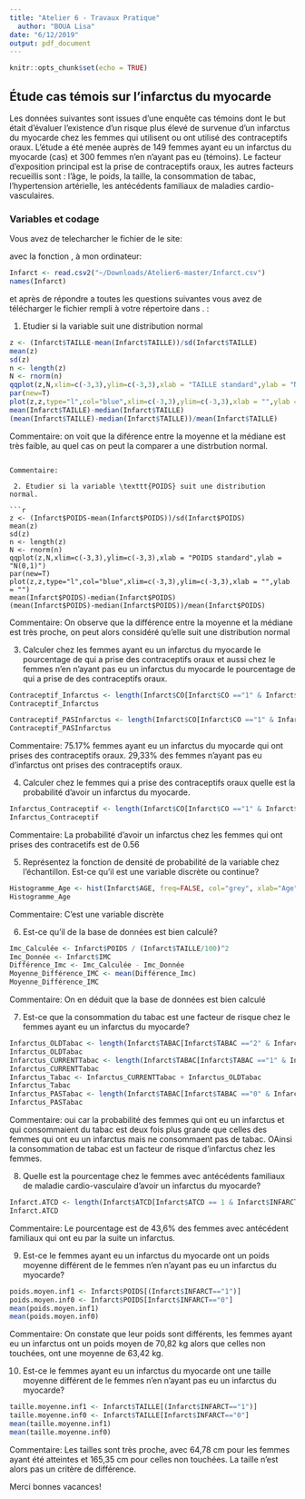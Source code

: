 ```yaml
---
title: "Atelier 6 - Travaux Pratique"
  author: "BOUA Lisa"
date: "6/12/2019"
output: pdf_document
---
```


```r
knitr::opts_chunk$set(echo = TRUE)
```

## Étude cas témois sur l'infarctus du myocarde

Les données suivantes sont issues d'une enquête cas témoins dont le but  était d'évaluer l'existence d'un risque plus élevé de survenue d'un infarctus du myocarde chez les femmes qui utilisent ou ont utilisé des contraceptifs oraux. L'étude a  été menée auprès de 149 femmes ayant eu un infarctus du myocarde (cas) et 300 femmes n'en n'ayant pas eu (témoins). Le facteur d’exposition principal est la prise de contraceptifs oraux, les autres facteurs recueillis sont : l'âge, le poids, la taille, la consommation de tabac, l'hypertension artérielle, les antécédents familiaux de maladies cardio-vasculaires.

### Variables et codage

\begin{tabular}{|l|p{5cm}|c|}
\hline
Description & Unite ou Codage & Variable \\
\hline
Infarctus du myocarde & 0 = Témoins; 1 = Cas & \texttt{INFARCT} \\
\hline
Prise de contraceptifs oraux & 0 = Jamais; 1 = Oui & \texttt{CO} \\
\hline
Consommation de tabac & 0 = Non;
1 = Fumeuse actuelle; 2 = Ancienne fumeuse & \texttt{TABAC} \\
\hline
Âge & Années & \texttt{AGE} \\
\hline
Poids & kg & \texttt{POIDS} \\
\hline
Taille & cm  & \texttt{TAILLE} \\
\hline 
Antécédents familiaux de maladie cardio-vasculaire & 0 = Non ; 1 = Oui & \texttt{ATCD} \\
\hline
Hypertension artérielle  &  0 = Non ; 1 = Oui & \texttt{HTA} \\
\hline
\end{tabular}

Vous avez de telecharcher le fichier \texttt{Infarct.csv} de le site:

\url{https://github.com/afalco/Atelier6/}

avec la fonction \texttt{read.csv2()}, à mon ordinateur:

```r
Infarct <- read.csv2("~/Downloads/Atelier6-master/Infarct.csv")
names(Infarct)
```

et après de répondre a toutes les questions suivantes vous avez de télécharger le fichier \texttt{Atelier6.Rmd} rempli à votre répertoire dans \url{https://github.com/}. \textbf{La data limite pour le rentrer est le lundi 23 décembre 2019}:


 1. Etudier si la variable \texttt{TAILLE} suit une distribution normal
 
```r
z <- (Infarct$TAILLE-mean(Infarct$TAILLE))/sd(Infarct$TAILLE)
mean(z)
sd(z)
n <- length(z)
N <- rnorm(n)
qqplot(z,N,xlim=c(-3,3),ylim=c(-3,3),xlab = "TAILLE standard",ylab = "N(0,1)")
par(new=T)
plot(z,z,type="l",col="blue",xlim=c(-3,3),ylim=c(-3,3),xlab = "",ylab = "")
mean(Infarct$TAILLE)-median(Infarct$TAILLE)
(mean(Infarct$TAILLE)-median(Infarct$TAILLE))/mean(Infarct$TAILLE)
```
Commentaire: on voit que la diférence entre la moyenne et la médiane est très faible, au quel cas on peut la comparer a une distrbution normal.
```

Commentaire:

 2. Etudier si la variable \texttt{POIDS} suit une distribution normal.
 
```r
z <- (Infarct$POIDS-mean(Infarct$POIDS))/sd(Infarct$POIDS)
mean(z)
sd(z)
n <- length(z)
N <- rnorm(n)
qqplot(z,N,xlim=c(-3,3),ylim=c(-3,3),xlab = "POIDS standard",ylab = "N(0,1)")
par(new=T)
plot(z,z,type="l",col="blue",xlim=c(-3,3),ylim=c(-3,3),xlab = "",ylab = "")
mean(Infarct$POIDS)-median(Infarct$POIDS)
(mean(Infarct$POIDS)-median(Infarct$POIDS))/mean(Infarct$POIDS)
```

Commentaire:
On observe que la différence entre la moyenne et la médiane est très proche, on peut alors considéré qu'elle suit une distribution normal

 3. Calculer chez les femmes ayant eu un infarctus du myocarde le pourcentage de qui a prise des contraceptifs oraux et aussi chez le femmes n'en n'ayant pas eu un infarctus du myocarde le pourcentage de qui a prise de des contraceptifs oraux. 
 
```r
Contraceptif_Infarctus <- length(Infarct$CO[Infarct$CO =="1" & Infarct$INFARCT == "1"])/length(Infarct$INFARCT[Infarct$INFARCT=="1"]) * 100
Contraceptif_Infarctus
```

```r
Contraceptif_PASInfarctus <- length(Infarct$CO[Infarct$CO =="1" & Infarct$INFARCT == "0"])/length(Infarct$INFARCT[Infarct$INFARCT=="0"]) * 100
Contraceptif_PASInfarctus
```
 
Commentaire:
 75.17% femmes ayant eu un infarctus du myocarde qui ont prises des contraceptifs oraux. 
 29,33% des femmes n'ayant pas eu d'infarctus ont prises des contraceptifs oraux.

 4. Calculer chez le femmes qui a prise des contraceptifs oraux quelle est la probabilité d'avoir un infarctus du myocarde.

```r
Infarctus_Contraceptif <- length(Infarct$CO[Infarct$CO =="1" & Infarct$INFARCT == "1"])/length(Infarct$CO[Infarct$CO=="1"]) 
Infarctus_Contraceptif
```
 
 Commentaire:
 La probabilité d'avoir un infarctus chez les femmes qui ont prises des contracetifs est de 0.56

 5. Représentez la fonction de densité de probabilité de la variable \texttt{AGE} chez l'échantillon. Est-ce qu'il est une variable discrète ou continue?
 
```r
Histogramme_Age <- hist(Infarct$AGE, freq=FALSE, col="grey", xlab="Age", main="Fonction de densité de probabilité de l'age des femmes")
Histogramme_Age
```
 
 Commentaire:
 C'est une variable discrète


  6. Est-ce qu'il \texttt{IMC} de la base de données \texttt{Infarct} est bien calculé?
 
    
```r
Imc_Calculée <- Infarct$POIDS / (Infarct$TAILLE/100)^2
Imc_Donnée <- Infarct$IMC
Différence_Imc <- Imc_Calculée - Imc_Donnée
Moyenne_Différence_IMC <- mean(Différence_Imc)
Moyenne_Différence_IMC
```
 
Commentaire:
On en déduit que la base de données est bien calculé
 
 7. Est-ce que la consommation du tabac est une facteur de risque chez le femmes ayant eu un infarctus du myocarde?
 

```r
Infarctus_OLDTabac <- length(Infarct$TABAC[Infarct$TABAC =="2" & Infarct$INFARCT == "1"])/length(Infarct$INFARCT[Infarct$INFARCT=="1"]) 
Infarctus_OLDTabac
Infarctus_CURRENTTabac <- length(Infarct$TABAC[Infarct$TABAC =="1" & Infarct$INFARCT == "1"])/length(Infarct$INFARCT[Infarct$INFARCT=="1"]) 
Infarctus_CURRENTTabac
Infarctus_Tabac <- Infarctus_CURRENTTabac + Infarctus_OLDTabac
Infarctus_Tabac
Infarctus_PASTabac <- length(Infarct$TABAC[Infarct$TABAC =="0" & Infarct$INFARCT == "1"])/length(Infarct$INFARCT[Infarct$INFARCT=="1"]) 
Infarctus_PASTabac
```

Commentaire: 
oui car la probabilité des femmes qui ont eu un infarctus et qui consommaient du tabac est deux fois plus grande que celles des femmes qui ont eu un infarctus mais ne consommaent pas de tabac. OAinsi la consommation de tabac est un facteur de risque d'infarctus chez les femmes.


  8. Quelle est la pourcentage chez le femmes avec antécédents familiaux de maladie cardio-vasculaire d'avoir un infarctus du myocarde?
  
```r
Infarct.ATCD <- length(Infarct$ATCD[Infarct$ATCD == 1 & Infarct$INFARCT == 1])/length(Infarct$ATCD[Infarct$ATCD == 1])*100
Infarct.ATCD
```
Commentaire:
Le pourcentage est de 43,6% des femmes avec antécédent familiaux qui ont eu par la suite un infarctus.

  9. Est-ce le femmes ayant eu un infarctus du myocarde ont un poids moyenne différent de le femmes n'en n'ayant pas eu un infarctus du myocarde?
  
```r
poids.moyen.inf1 <- Infarct$POIDS[(Infarct$INFARCT=="1")]
poids.moyen.inf0 <- Infarct$POIDS[Infarct$INFARCT=="0"]
mean(poids.moyen.inf1)
mean(poids.moyen.inf0)
```
  
  Commentaire:
On constate que leur poids sont différents, les femmes ayant eu un infarctus ont un poids moyen de 70,82 kg alors que celles non touchées, ont une moyenne de 63,42 kg.
  
  
  10. Est-ce le femmes ayant eu un infarctus du myocarde ont une taille moyenne différent de le femmes n'en n'ayant pas eu un infarctus du myocarde?

```r
taille.moyenne.inf1 <- Infarct$TAILLE[(Infarct$INFARCT=="1")]
taille.moyenne.inf0 <- Infarct$TAILLE[Infarct$INFARCT=="0"]
mean(taille.moyenne.inf1)
mean(taille.moyenne.inf0)
```

  Commentaire:
 Les tailles sont très proche, avec 64,78 cm pour les femmes ayant été atteintes et 165,35 cm pour celles non touchées. La taille n'est alors pas un critère de différence.
 
 Merci bonnes vacances!